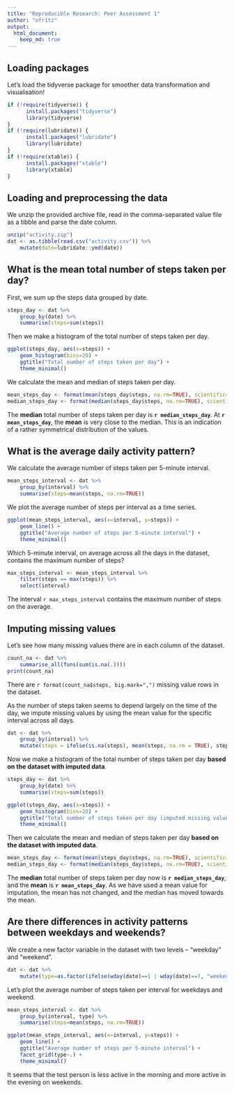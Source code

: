 ```yaml
---
title: "Reproducible Research: Peer Assessment 1"
author: "ofr1tz"
output: 
  html_document:
    keep_md: true
---
```


## Loading packages

Let's load the tidyverse package for smoother data transformation and visualisation!

```r
if (!require(tidyverse)) {
      install.packages("tidyverse")
      library(tidyverse)
}
if (!require(lubridate)) {
      install.packages("lubridate")
      library(lubridate)
}
if (!require(xtable)) {
      install.packages("xtable")
      library(xtable)
}

```


## Loading and preprocessing the data

We unzip the provided archive file, read in the comma-separated value file as a tibble and parse the date column.

```r
unzip("activity.zip")
dat <- as.tibble(read.csv("activity.csv")) %>%
    mutate(date=lubridate::ymd(date))

```


## What is the mean total number of steps taken per day?

First, we sum up the steps data grouped by date.

```r
steps_day <- dat %>%
    group_by(date) %>%
    summarise(steps=sum(steps))

```

Then we make a histogram of the total number of steps taken per day.

```r
ggplot(steps_day, aes(x=steps)) + 
    geom_histogram(bins=20) +
    ggtitle("Total number of steps taken per day") +
    theme_minimal()

```

We calculate the mean and median of steps taken per day.

```r
mean_steps_day <- format(mean(steps_day$steps, na.rm=TRUE), scientific=FALSE, big.mark=",")
median_steps_day <- format(median(steps_day$steps, na.rm=TRUE), scientific=FALSE, big.mark=",")
```

The **median** total number of steps taken per day is **`r median_steps_day`**. 
At **`r mean_steps_day`**, the **mean** is very close to the median. This is an indication of a rather symmetrical distribution of the values.


## What is the average daily activity pattern?

We calculate the average number of steps taken per 5-minute interval.

```r
mean_steps_interval <- dat %>%
    group_by(interval) %>%
    summarise(steps=mean(steps, na.rm=TRUE))

```

We plot the average number of steps per interval as a time series.

```r
ggplot(mean_steps_interval, aes(x=interval, y=steps)) +
    geom_line() +
    ggtitle("Average number of steps per 5-minute interval") +
    theme_minimal()
```

Which 5-minute interval, on average across all the days in the dataset, contains the maximum number of steps?

```r
max_steps_interval <- mean_steps_interval %>%
    filter(steps == max(steps)) %>% 
    select(interval) 
```

The interval `r max_steps_interval` contains the maximum number of steps on the average.

## Imputing missing values

Let's see how many missing values there are in each column of the dataset.

```r
count_na <- dat %>%
    summarise_all(funs(sum(is.na(.))))
print(count_na)
```

There are `r format(count_na$steps, big.mark=",")` missing value rows in the dataset.  

As the number of steps taken seems to depend largely on the time of the day, we impute missing values by using the mean value for the specific interval across all days.

```r
dat <- dat %>%
    group_by(interval) %>% 
    mutate(steps = ifelse(is.na(steps), mean(steps, na.rm = TRUE), steps))
```


Now we make a histogram of the total number of steps taken per day **based on the dataset with imputed data**.

```r
steps_day <- dat %>%
    group_by(date) %>%
    summarise(steps=sum(steps))

ggplot(steps_day, aes(x=steps)) + 
    geom_histogram(bins=20) +
    ggtitle("Total number of steps taken per day (imputed missing values)") +
    theme_minimal()

```

Then we calculate the mean and median of steps taken per day **based on the dataset with imputed data**.

```r
mean_steps_day <- format(mean(steps_day$steps, na.rm=TRUE), scientific=FALSE, big.mark=",")
median_steps_day <- format(median(steps_day$steps, na.rm=TRUE), scientific=FALSE, big.mark=",")
```

The **median** total number of steps taken per day now is **`r median_steps_day`**, and the **mean** is **`r mean_steps_day`**.  As we have used a mean value for imputation, the mean has not changed, and the median has moved towards the mean.


## Are there differences in activity patterns between weekdays and weekends?

We create a new factor variable in the dataset with two levels -- "weekday" and "weekend".

```r
dat <- dat %>%
    mutate(type=as.factor(ifelse(wday(date)==1 | wday(date)==7, "weekend", "weekday"))) 
```

Let's plot the average number of steps taken per interval for weekdays and weekend.

```r
mean_steps_interval <- dat %>%
    group_by(interval, type) %>%
    summarise(steps=mean(steps, na.rm=TRUE))

ggplot(mean_steps_interval, aes(x=interval, y=steps)) +
    geom_line() +
    ggtitle("Average number of steps per 5-minute interval") +
    facet_grid(type~.) +
    theme_minimal()
```
  
It seems that the test person is less active in the morning and more active in the evening on weekends.

